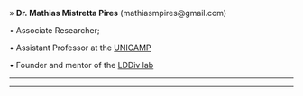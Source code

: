 » **Dr. Mathias Mistretta Pires** (mathiasmpires@gmail.com)

• Associate Researcher;

• Assistant Professor at the [UNICAMP](https://www.eco.ib.unicamp.br/prof-dr-mathias-mistretta-pires/)

• Founder and mentor of the [LDDiv lab](http://www.mathiasmpires.net.br/)

_____________________________________________________________________________________________________

_____________________________________________________________________________________________________